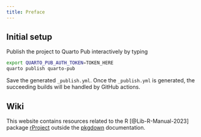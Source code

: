 ```yaml
---
title: Preface
---
```


## Initial setup

Publish the project to Quarto Pub interactively by typing

```sh
export QUARTO_PUB_AUTH_TOKEN=TOKEN_HERE
quarto publish quarto-pub
```

Save the generated `_publish.yml`. Once the `_publish.yml` is generated, the succeeding builds will be handled by GitHub actions.

## Wiki

This website contains resources related to the R [@Lib-R-Manual-2023] package [rProject](https://github.com/ijapesigan/rProject) outside the [pkgdown](https://ijapesigan.github.io/rProject) documentation.

